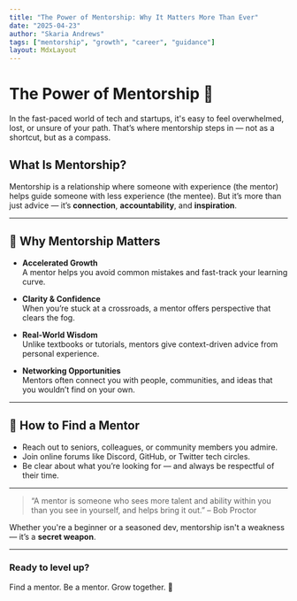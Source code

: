 ```yaml
---
title: "The Power of Mentorship: Why It Matters More Than Ever"
date: "2025-04-23"
author: "Skaria Andrews"
tags: ["mentorship", "growth", "career", "guidance"]
layout: MdxLayout
---
```


# The Power of Mentorship 🌱

In the fast-paced world of tech and startups, it's easy to feel overwhelmed, lost, or unsure of your path. That’s where mentorship steps in — not as a shortcut, but as a compass.

## What Is Mentorship?

Mentorship is a relationship where someone with experience (the mentor) helps guide someone with less experience (the mentee). But it’s more than just advice — it’s **connection**, **accountability**, and **inspiration**.

---

## 🚀 Why Mentorship Matters

- **Accelerated Growth**  
  A mentor helps you avoid common mistakes and fast-track your learning curve.

- **Clarity & Confidence**  
  When you’re stuck at a crossroads, a mentor offers perspective that clears the fog.

- **Real-World Wisdom**  
  Unlike textbooks or tutorials, mentors give context-driven advice from personal experience.

- **Networking Opportunities**  
  Mentors often connect you with people, communities, and ideas that you wouldn’t find on your own.


---

## 🤝 How to Find a Mentor

- Reach out to seniors, colleagues, or community members you admire.
- Join online forums like Discord, GitHub, or Twitter tech circles.
- Be clear about what you’re looking for — and always be respectful of their time.

---

> “A mentor is someone who sees more talent and ability within you than you see in yourself, and helps bring it out.” – Bob Proctor

Whether you're a beginner or a seasoned dev, mentorship isn't a weakness — it’s a **secret weapon**.

---

### Ready to level up?

Find a mentor. Be a mentor. Grow together. 🌟
